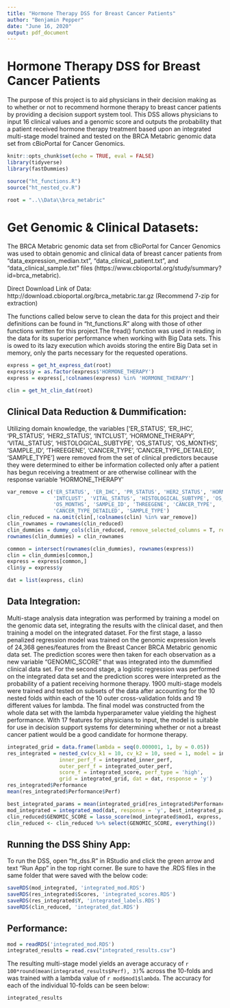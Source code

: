 ---
title: "Hormone Therapy DSS for Breast Cancer Patients"
author: "Benjamin Pepper"
date: "June 16, 2020"
output: pdf_document
---

# Hormone Therapy DSS for Breast Cancer Patients

The purpose of this project is to aid physicians in their decision making as to whether or not to recommend hormone therapy to breast cancer patients by providing a decision support system tool. This DSS allows physicians to input 16 clinical values and a genomic score and outputs the probability that a patient received hormone therapy treatment based upon an integrated multi-stage model trained and tested on the BRCA Metabric genomic data set from cBioPortal for Cancer Genomics.

```{r setup, include = FALSE}
knitr::opts_chunk$set(echo = TRUE, eval = FALSE)
library(tidyverse)
library(fastDummies)

source("ht_functions.R")
source("ht_nested_cv.R")

root = "..\\Data\\brca_metabric"
```

# Get Genomic & Clinical Datasets:

The BRCA Metabric genomic data set from cBioPortal for Cancer Genomics was used to obtain genomic and clinical data of breast cancer patients from "data_expression_median.txt", "data_clinical_patient.txt", and "data_clinical_sample.txt" files (https://www.cbioportal.org/study/summary?id=brca_metabric).

Direct Download Link of Data: http://download.cbioportal.org/brca_metabric.tar.gz
(Recommend 7-zip for extraction)

The functions called below serve to clean the data for this project and their definitions can be found in "ht_functions.R" along with those of other functions written for this project.The fread() function was used in reading in the data for its superior performance when working with Big Data sets. This is owed to its lazy execution which avoids storing the entire Big Data set in memory, only the parts necessary for the requested operations.

```{r}
express = get_ht_express_dat(root)
express$y = as.factor(express$'HORMONE_THERAPY')
express = express[,!colnames(express) %in% 'HORMONE_THERAPY']

clin = get_ht_clin_dat(root)
```

## Clinical Data Reduction & Dummification:

Utilizing domain knowledge, the variables ['ER_STATUS', 'ER_IHC', 'PR_STATUS', 'HER2_STATUS', 'INTCLUST', 'HORMONE_THERAPY', 'VITAL_STATUS', 'HISTOLOGICAL_SUBTYPE', 'OS_STATUS', 'OS_MONTHS', 'SAMPLE_ID', 'THREEGENE', 'CANCER_TYPE', 'CANCER_TYPE_DETAILED', 'SAMPLE_TYPE'] were removed from the set of clinical predictors because they were determined to either be information collected only after a patient has begun receiving a treatment or are otherwise collinear with the response variable 'HORMONE_THERAPY'

```{r}
var_remove = c('ER_STATUS', 'ER_IHC', 'PR_STATUS', 'HER2_STATUS', 'HORMONE_THERAPY',
               'INTCLUST', 'VITAL_STATUS', 'HISTOLOGICAL_SUBTYPE', 'OS_STATUS', 
               'OS_MONTHS', 'SAMPLE_ID', 'THREEGENE', 'CANCER_TYPE',
               'CANCER_TYPE_DETAILED', 'SAMPLE_TYPE')
clin_reduced = na.omit(clin[,!colnames(clin) %in% var_remove])
clin_rownames = rownames(clin_reduced)
clin_dummies = dummy_cols(clin_reduced, remove_selected_columns = T, remove_first_dummy=T)
rownames(clin_dummies) = clin_rownames

common = intersect(rownames(clin_dummies), rownames(express))
clin = clin_dummies[common,]
express = express[common,]
clin$y = express$y

dat = list(express, clin)
```

## Data Integration:

Multi-stage analysis data integration was performed by training a model on the genomic data set, integrating the results with the clinical daset, and then training a model on the integrated dataset. For the first stage, a lasso penalized regression model was trained on the genomic expression levels of 24,368 genes/features from the Breast Cancer BRCA Metabric genomic data set. The prediction scores were then taken for each observation as a new variable "GENOMIC_SCORE" that was integrated into the dummified clinical data set. For the second stage, a logistic regression was performed on the integrated data set and the prediction scores were interpreted as the probability of a patient receiving hormone therapy. 1900 multi-stage models were trained and tested on subsets of the data after accounting for the 10 nested folds within each of the 10 outer cross-validation folds and 19 different values for lambda. The final model was constructed from the whole data set with the lambda hyperparameter value yielding the highest performance. With 17 features for physicians to input, the model is suitable for use in decision support systems for determining whether or not a breast cancer patient would be a good candidate for hormone therapy.

```{r}
integrated_grid = data.frame(lambda = seq(0.000001, 1, by = 0.05))
res_integrated = nested_cv(cv_k1 = 10, cv_k2 = 10, seed = 1, model = integrated_mod,
                 inner_perf_f = integrated_inner_perf, 
                 outer_perf_f = integrated_outer_perf,
                 score_f = integrated_score, perf_type = 'high',
                 grid = integrated_grid, dat = dat, response = 'y')
res_integrated$Performance
mean(res_integrated$Performance$Perf)

best_integrated_params = mean(integrated_grid[res_integrated$Performance$BestParams,])
mod_integrated = integrated_mod(dat, response = 'y', best_integrated_params)
clin_reduced$GENOMIC_SCORE = lasso_score(mod_integrated$mod1, express, response = 'y')[,1]
clin_reduced <- clin_reduced %>% select(GENOMIC_SCORE, everything())
```

## Running the DSS Shiny App:

To run the DSS, open "ht_dss.R" in RStudio and click the green arrow and text "Run App" in the top right corner. Be sure to have the .RDS files in the same folder that were saved with the below code:

```{r}
saveRDS(mod_integrated, 'integrated_mod.RDS')
saveRDS(res_integrated$Scores, 'integrated_scores.RDS')
saveRDS(res_integrated$Y, 'integrated_labels.RDS')
saveRDS(clin_reduced, 'integrated_dat.RDS')
```

## Performance:

```{r, eval=TRUE}
mod = readRDS('integrated_mod.RDS')
integrated_results = read.csv("integrated_results.csv")
```

The resulting multi-stage model yields an average accuracy of `r 100*round(mean(integrated_results$Perf), 3)`% across the 10-folds and was trained with a lambda value of `r mod$mod1$lambda`. The accuracy for each of the individual 10-folds can be seen below:

```{r, eval= TRUE}
integrated_results
```

